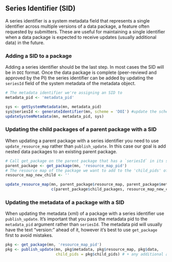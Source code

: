 ## Series Identifier (SID)
A series identifier is a system metadata field that represents a single identifier across multiple versions of a data package, a feature often requested by submitters.  These are useful for maintaining a single identifier when a data package is expected to receive updates (usually additional data) in the future.  


### Adding a SID to a package
Adding a series identifier should be the last step.  In most cases the SID will be in `DOI` format.  Once the data package is complete (peer-reviewd and approved by the PI) the series identifier can be added by updating the `seriesId` field of the system metadata of the metadata object. 

```r
# The metadata identifier we're assigning an SID to
metadata_pid <- 'metadata_pid'

sys <- getSystemMetadata(mn, metadata_pid)
sys@seriesId <- generateIdentifier(mn, scheme = 'DOI') #update the scheme argument if it should not be a DOI
updateSystemMetadata(mn, metadata_pid, sys)
```


### Updating the child packages of a parent package with a SID
When updating a parent package with a series identifier you need to use `update_resource_map` rather than `publish_update`.  In this case our goal is add nested data packages to an existing parent package. 

```r
# Call get_package on the parent package that has a `seriesId` in its system metadata 
parent_package <- get_package(mn, 'resource_map_pid')
# The resource map of the package we want to add to the 'child_pids' of the parent
resource_map_new_child <- '' 

update_resource_map(mn, parent_package$resource_map, parent_package$metadata, parent_package$data,
                    c(parent_package$child_packages, resource_map_new_child))

```

### Updating the metadata of a package with a SID 
When updating the metadata (xml) of a package with a series identifier use `publish_update`.  It's important that you pass the metadata pid to the `metadata_pid` argument rather than `seriesId`.  The metadata pid will usually have the text "version: " ahead of it, however it's best to use `get_package` first to avoid mistakes. 
```r
pkg <- get_package(mn, 'resource_map_pid')
pkg <- publish_update(mn, pkg$metadata, pkg$resource_map, pkg$data, 
                      child_pids = pkg$child_pids) # + any additional arguments to "publish_update"
```
